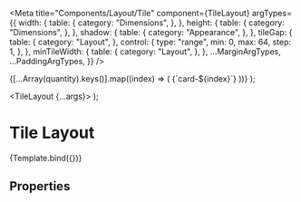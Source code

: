 
<Meta
  title="Components/Layout/Tile"
  component={TileLayout}
  argTypes={{
    width: {
      table: {
        category: "Dimensions",
      },
    },
    height: {
      table: {
        category: "Dimensions",
      },
    },
    shadow: {
      table: {
        category: "Appearance",
      },
    },
    tileGap: {
      table: {
        category: "Layout",
      },
      control: {
        type: "range",
        min: 0,
        max: 64,
        step: 1,
      },
    },
    minTileWidth: {
      table: {
        category: "Layout",
      },
    },
    ...MarginArgTypes,
    ...PaddingArgTypes,
  }}
/>

  <Fragment>
    {[...Array(quantity).keys()].map((index) => (
      <Card
        key={`card-${index}`}
        interactive
        inline
        height={150}
        verticalAlignment="center"
        horizontalAlignment="center">
        <Text>{`card-${index}`}</Text>
      </Card>
    ))}
  </Fragment>
);

  <TileLayout {...args}>
    <Content />
  </TileLayout>
);

# Tile Layout

<Description of={TileLayout} />

<Canvas>
  <Story name="Example" args={{ height: 400, margin: -6, padding: 6, tileGap: 32, minTileWidth: 200, shadow: true }}>
    {Template.bind({})}
  </Story>
</Canvas>

## Properties

<ArgsTable story="Example" />
